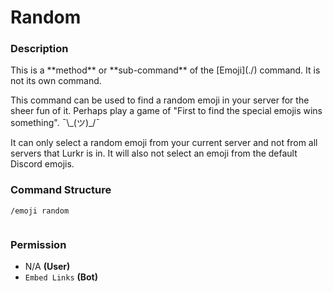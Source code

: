# Random

### Description

<Callout type="warning">
This is a **method** or **sub-command** of the [Emoji](./) command. It is not its own command.
</Callout>

This command can be used to find a random emoji in your server for the sheer fun of it. Perhaps play a game of "First to find the special emojis wins something". ¯\\\_(ツ)\_/¯

It can only select a random emoji from your current server and not from all servers that Lurkr is in. It will also not select an emoji from the default Discord emojis.

### Command Structure

```
/emoji random
```

<figure><img src="https://i.imgur.com/ORDj4U7.png" alt=""><figcaption></figcaption></figure>

### **Permission**

* N/A **(User)**
* `Embed Links` **(Bot)**
